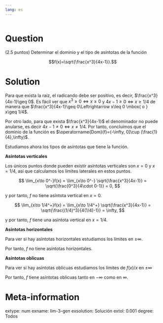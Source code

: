 ```yaml
---
lang: es
---
```


```r
```

Question
========
(2.5 puntos) Determinar el dominio y el tipo de asíntotas de la función

$$f(x)=\sqrt{\frac{x^3}{4x-1}}.$$

Solution
========
Para que exista la raíz, el radicando debe ser positivo, es decir, $\frac{x^3}{4x-1}\geq 0$. Es fácil ver que $x^3\geq 0\Leftrightarrow x\geq 0$ y $4x-1\geq 0\Leftrightarrow x\geq 1/4$ de manera que $\frac{x^3}{4x-1}\geq 0\Leftrightarrow x\leq 0 \mbox{ o } x\geq 1/4$. 

Por otro lado, para que exista $\frac{x^3}{4x-1}$ el denominador no puede anularse, es decir $4x-1\neq 0 \Leftrightarrow x\neq 1/4$. Por tanto, concluimos que el dominio de la función es $\operatorname{Dom}(f)=(-\infty, 0]\cup (\frac{1}{4},\infty)$.

Estudiamos ahora los tipos de asíntotas que tiene la función.

**Asíntotas verticales**

Los únicos puntos donde pueden existir asíntotas verticales son $x=0$ y $x=1/4$, así que calculamos los límites laterales en estos puntos.

$$
\lim_{x\to 0^-}f(x) = \lim_{x\to 0^-} \sqrt{\frac{x^3}{4x-1}} = \sqrt{\frac{0^3}{4\cdot 0-1}} = 0,
$$

y por tanto, $f$ no tiene asíntota vertical en $x=0$.

$$
\lim_{x\to 1/4^+}f(x) = \lim_{x\to 1/4^+} \sqrt{\frac{x^3}{4x-1}} = \sqrt{\frac{(1/4)^3}{4(1/4)-1}} = \infty,
$$

y por tanto, $f$ tiene una asíntota vertical en $x=1/4$.

**Asíntotas horizontales**

Para ver si hay asíntotas horizontales estudiamos los límites en $\pm \infty$.

\begin{align*}
\lim_{x\to-\infty}f(x) &=  \lim_{x\to-\infty} \sqrt{\frac{x^3}{4x-1}} = \lim_{x\to-\infty} \sqrt{\frac{\frac{x^3}{x}}{\frac{4x-1}{x}}} = \lim_{x\to-\infty} \sqrt{\frac{x^2}{4-\frac{1}{x}}} = \infty.\\
\lim_{x\to\infty}f(x) &=  \lim_{x\to\infty} \sqrt{\frac{x^3}{4x-1}} = \lim_{x\to\infty} \sqrt{\frac{\frac{x^3}{x}}{\frac{4x-1}{x}}} = \lim_{x\to\infty} \sqrt{\frac{x^2}{4-\frac{1}{x}}} = \infty.
\end{align*}

Por tanto, $f$ no tiene asíntotas horizontales.

**Asíntotas oblicuas**

Para ver si hay asíntotas oblicuas estudiamos los límites de $f(x)/x$ en $\pm\infty$

\begin{align*}
\lim_{x\to-\infty}\frac{f(x)}{x} &=  \lim_{x\to-\infty} \frac{\sqrt{\frac{x^3}{4x-1}}}{x} = \lim_{x\to-\infty} \sqrt{\frac{x^3}{4x^3-x^2}} = \sqrt{\frac{1}{4}} = \frac{-1}{2}\\
\lim_{x\to\infty}\frac{f(x)}{x} &=  \lim_{x\to\infty} \frac{\sqrt{\frac{x^3}{4x-1}}}{x} = \lim_{x\to\infty} \sqrt{\frac{x^3}{4x^3-x^2}} = \sqrt{\frac{1}{4}} = \frac{1}{2}
\end{align*}

Por tanto, $f$ tiene asíntotas oblicuas tanto en $-\infty$ como en $\infty$.


Meta-information
================
extype: num
exname: lim-3-gen
exsolution: Solución
extol: 0.001
degree: Todos
